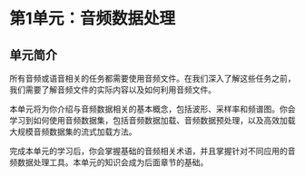# 第1单元：音频数据处理

## 单元简介

所有音频或语音相关的任务都需要使用音频文件。在我们深入了解这些任务之前，我们需要了解音频文件的实际内容以及如何利用音频文件。

本单元将为你介绍与音频数据相关的基本概念，包括波形、采样率和频谱图。你会学习到如何使用音频数据集，包括音频数据加载、音频数据预处理，以及高效加载大规模音频数据集的流式加载方法。

完成本单元的学习后，你会掌握基础的音频相关术语，并且掌握针对不同应用的音频数据处理工具。本单元的知识会成为后面章节的基础。